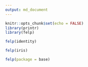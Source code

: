 ```yaml
---
output: md_document
---
```


```r
knitr::opts_chunk$set(echo = FALSE)
library(printr)
library(felp)
```


```r
felp(identity)
```

```r
felp(iris)
```

```r
felp(package = base)
```

